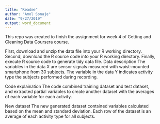 ```yaml
---
title: "Readme"
author: "Amol Sonaje"
date: "9/27/2019"
output: word_document
---
```


This repo was created to finish the assignment for week 4 of Getting and Cleaning Data Coursera course.

First, download and unzip the data file into your R working directory.
Second, download the R source code into your R working directory.
Finally, execute R source code to generate tidy data file.
Data description
The variables in the data X are sensor signals measured with waist-mounted smartphone from 30 subjects. The variable in the data Y indicates activity type the subjects performed during recording.

Code explaination
The code combined training dataset and test dataset, and extracted partial variables to create another dataset with the averages of each variable for each activity.

New dataset
The new generated dataset contained variables calculated based on the mean and standard deviation. Each row of the dataset is an average of each activity type for all subjects.